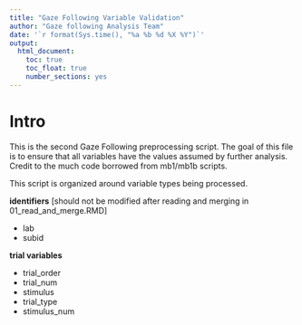 ```yaml
---
title: "Gaze Following Variable Validation"
author: "Gaze following Analysis Team"
date: '`r format(Sys.time(), "%a %b %d %X %Y")`'
output: 
  html_document:
    toc: true
    toc_float: true
    number_sections: yes
---
```


# Intro

This is the second Gaze Following preprocessing script. The goal of this file is to ensure that all variables have the values assumed by further analysis. Credit to the much code borrowed from mb1/mb1b scripts.

This script is organized around variable types being processed. 

**identifiers** 
[should not be modified after reading and merging in 01_read_and_merge.RMD]

* lab
* subid

**trial variables**

* trial_order
* trial_num
* stimulus
* trial_type
* stimulus_num